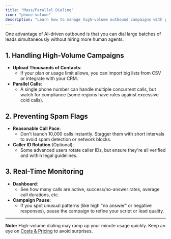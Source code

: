 ```yaml
---
title: "Mass/Parallel Dialing"
icon: "phone-volume"
description: "Learn how to manage high-volume outbound campaigns with parallel dialing while maintaining compliance"
---
```


One advantage of AI-driven outbound is that you can dial large batches of leads simultaneously without hiring more human agents.

## 1. Handling High-Volume Campaigns

- **Upload Thousands of Contacts**:
  - If your plan or usage limit allows, you can import big lists from CSV or integrate with your CRM.
- **Parallel Calls**:
  - A single phone number can handle multiple concurrent calls, but watch for compliance (some regions have rules against excessive cold calls).

## 2. Preventing Spam Flags

- **Reasonable Call Pace**:
  - Don't launch 10,000 calls instantly. Stagger them with short intervals to avoid spam detection or network blocks.
- **Caller ID Rotation** (Optional):
  - Some advanced users rotate caller IDs, but ensure they're all verified and within legal guidelines.

## 3. Real-Time Monitoring

- **Dashboard**:
  - See how many calls are active, success/no-answer rates, average call durations, etc.
- **Campaign Pause**:
  - If you spot unusual patterns (like high "no answer" or negative responses), pause the campaign to refine your script or lead quality.

---

**Note:** High-volume dialing may ramp up your minute usage quickly. Keep an eye on [Costs & Pricing](../../costs-and-pricing/cost-overview.md) to avoid surprises.
